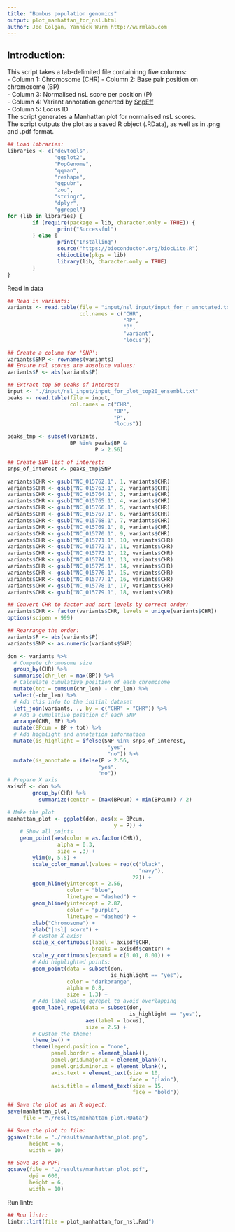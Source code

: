 ```yaml
---
title: "Bombus population genomics"
output: plot_manhattan_for_nsl.html
author: Joe Colgan, Yannick Wurm http://wurmlab.com
---
```


## Introduction:  
This script takes a tab-delimited file containinng five columns:  
- Column 1: Chromosome (CHR)
- Column 2: Base pair position on chromosome (BP)  
- Column 3: Normalised nsL score per position (P)  
- Column 4: Variant annotation generted by [SnpEff](https://pcingola.github.io/SnpEff/index.html)  
- Column 5: Locus ID  
The script generates a Manhattan plot for normalised nsL scores.  
The script outputs the plot as a saved R object (.RData), as well as in .png and .pdf format.   

```r
## Load libraries:
libraries <- c("devtools",
               "ggplot2",
               "PopGenome",
               "qqman",
               "reshape",
               "ggpubr",
               "zoo",
               "stringr",
               "dplyr",
               "ggrepel")
for (lib in libraries) {
        if (require(package = lib, character.only = TRUE)) {
                print("Successful")
        } else {
                print("Installing")
                source("https://bioconductor.org/biocLite.R")
                chbiocLite(pkgs = lib)
                library(lib, character.only = TRUE)
        }
}
```

Read in data

```r
## Read in variants:
variants <- read.table(file = "input/nsl_input/input_for_r_annotated.txt",
                       col.names = c("CHR",
                                     "BP",
                                     "P",
                                     "variant",
                                     "locus"))

## Create a column for 'SNP':
variants$SNP <- rownames(variants)
## Ensure nsl scores are absolute values:
variants$P <- abs(variants$P)

## Extract top 50 peaks of interest:
input <- "./input/nsl_input/input_for_plot_top20_ensembl.txt"
peaks <- read.table(file = input,
                    col.names = c("CHR",
                                  "BP",
                                  "P",
                                  "locus"))

peaks_tmp <- subset(variants,
                    BP %in% peaks$BP &
                            P > 2.56)

## Create SNP list of interest:
snps_of_interest <- peaks_tmp$SNP

variants$CHR <- gsub("NC_015762.1", 1, variants$CHR)
variants$CHR <- gsub("NC_015763.1", 2, variants$CHR)
variants$CHR <- gsub("NC_015764.1", 3, variants$CHR)
variants$CHR <- gsub("NC_015765.1", 4, variants$CHR)
variants$CHR <- gsub("NC_015766.1", 5, variants$CHR)
variants$CHR <- gsub("NC_015767.1", 6, variants$CHR)
variants$CHR <- gsub("NC_015768.1", 7, variants$CHR)
variants$CHR <- gsub("NC_015769.1", 8, variants$CHR)
variants$CHR <- gsub("NC_015770.1", 9, variants$CHR)
variants$CHR <- gsub("NC_015771.1", 10, variants$CHR)
variants$CHR <- gsub("NC_015772.1", 11, variants$CHR)
variants$CHR <- gsub("NC_015773.1", 12, variants$CHR)
variants$CHR <- gsub("NC_015774.1", 13, variants$CHR)
variants$CHR <- gsub("NC_015775.1", 14, variants$CHR)
variants$CHR <- gsub("NC_015776.1", 15, variants$CHR)
variants$CHR <- gsub("NC_015777.1", 16, variants$CHR)
variants$CHR <- gsub("NC_015778.1", 17, variants$CHR)
variants$CHR <- gsub("NC_015779.1", 18, variants$CHR)

## Convert CHR to factor and sort levels by correct order:
variants$CHR <- factor(variants$CHR, levels = unique(variants$CHR))
options(scipen = 999)

## Rearrange the order:
variants$P <- abs(variants$P)
variants$SNP <- as.numeric(variants$SNP)

don <- variants %>%
  # Compute chromosome size
  group_by(CHR) %>%
  summarise(chr_len = max(BP)) %>%
  # Calculate cumulative position of each chromosome
  mutate(tot = cumsum(chr_len) - chr_len) %>%
  select(-chr_len) %>%
  # Add this info to the initial dataset
  left_join(variants, ., by = c("CHR" = "CHR")) %>%
  # Add a cumulative position of each SNP
  arrange(CHR, BP) %>%
  mutate(BPcum = BP + tot) %>%
  # Add highlight and annotation information
  mutate(is_highlight = ifelse(SNP %in% snps_of_interest,
                                "yes",
                                "no")) %>%
  mutate(is_annotate = ifelse(P > 2.56,
                             "yes",
                             "no"))
# Prepare X axis
axisdf <- don %>%
        group_by(CHR) %>%
          summarize(center = (max(BPcum) + min(BPcum)) / 2)

# Make the plot
manhattan_plot <- ggplot(don, aes(x = BPcum,
                                  y = P)) +
    # Show all points
    geom_point(aes(color = as.factor(CHR)),
                alpha = 0.3,
                size = .3) +
        ylim(0, 5.5) +
        scale_color_manual(values = rep(c("black",
                                          "navy"),
                                        22)) +
        geom_hline(yintercept = 2.56,
                   color = "blue",
                   linetype = "dashed") +
        geom_hline(yintercept = 2.87,
                   color = "purple",
                   linetype = "dashed") +
        xlab("Chromosome") +
        ylab("|nsl| score") +
        # custom X axis:
        scale_x_continuous(label = axisdf$CHR,
                           breaks = axisdf$center) +
        scale_y_continuous(expand = c(0.01, 0.01)) +
        # Add highlighted points:
        geom_point(data = subset(don,
                                 is_highlight == "yes"),
                   color = "darkorange",
                   alpha = 0.8,
                   size = 1.3) +
        # Add label using ggrepel to avoid overlapping
        geom_label_repel(data = subset(don,
                                       is_highlight == "yes"),
                         aes(label = locus),
                         size = 2.5) +
        # Custom the theme:
        theme_bw() +
        theme(legend.position = "none",
              panel.border = element_blank(),
              panel.grid.major.x = element_blank(),
              panel.grid.minor.x = element_blank(),
              axis.text = element_text(size = 10,
                                       face = "plain"),
              axis.title = element_text(size = 15,
                                        face = "bold"))

## Save the plot as an R object:
save(manhattan_plot,
     file = "./results/manhattan_plot.RData")

## Save the plot to file:
ggsave(file = "./results/manhattan_plot.png",
       height = 6,
       width = 10)

## Save as a PDF:
ggsave(file = "./results/manhattan_plot.pdf",
       dpi = 600,
       height = 6,
       width = 10)
```

Run lintr:

```r
## Run lintr:
lintr::lint(file = plot_manhattan_for_nsl.Rmd")
```
